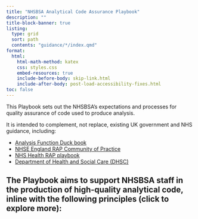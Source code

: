 ```yaml
---
title: "NHSBSA Analytical Code Assurance Playbook"
description: ""
title-block-banner: true
listing:
  type: grid
  sort: path
  contents: "guidance/*/index.qmd"
format:
  html:
    html-math-method: katex
    css: styles.css
    embed-resources: true
    include-before-body: skip-link.html
    include-after-body: post-load-accessibility-fixes.html
toc: false
---
```


This Playbook sets out the NHSBSA’s expectations and processes for quality assurance of code used to produce analysis. 

It is intended to complement, not replace, existing UK government and NHS guidance, including:

* [Analysis Function Duck book][duck-book]
* [NHSE England RAP Community of Practice][rap-cop]
* [NHS Health RAP playbook][health-rap]
* [Department of Health and Social Care (DHSC)][dhsc] 

The Playbook aims to support NHSBSA staff in the production of high-quality analytical code, inline with the following principles (click to explore more): 
---

[duck-book]: https://best-practice-and-impact.github.io/qa-of-code-guidance/intro.html
[rap-cop]: https://nhsdigital.github.io/rap-community-of-practice/
[health-rap]: https://nhsengland.github.io/Health-RAP-Playbook-Alpha/
[dhsc]: 
